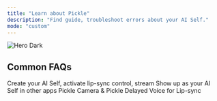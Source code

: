```yaml
---
title: "Learn about Pickle"
description: "Find guide, troubleshoot errors about your AI Self."
mode: "custom"
---
```


<img
  className="hidden dark:block"
  src="/images/hero-dark.png"
  alt="Hero Dark"
/>

## Common FAQs

<CardGroup cols={3}>
  <Card title="Start Pickle" icon="rocket" href="https://pickle.mintlify.app/getstarted/installpickle">
    Create your AI Self, activate lip-sync control, stream
  </Card>
  <Card title="How to Stream" icon="video" href="https://pickle.mintlify.app/getstarted/streamtootherapps">
    Show up as your AI Self in other apps
  </Card>
  <Card title="Stream Troubleshoot" icon="wrench" href="https://pickle.mintlify.app/troubleshooting/streamtroubleshooting">
    Pickle Camera & Pickle Delayed Voice for Lip-sync
  </Card>
</CardGroup>